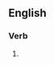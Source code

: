 {{also|Gasconading}}

==English==

===Verb===
{{head|en|verb form}}

# {{present participle of|en|gasconade|nocat=1}}
